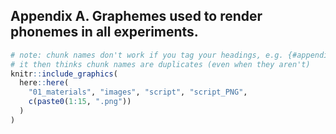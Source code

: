 ## Appendix A. Graphemes used to render phonemes in all experiments. {#appendix-a}

```r
# note: chunk names don't work if you tag your headings, e.g. {#appendix-a}
# it then thinks chunk names are duplicates (even when they aren't)
knitr::include_graphics(
  here::here(
    "01_materials", "images", "script", "script_PNG", 
    c(paste0(1:15, ".png"))
  )
)
```
